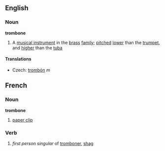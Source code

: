 ==English==
===Noun===
{{wikipedia}}
'''trombone'''
#A [[musical instrument]] in the [[brass]] [[family]]; [[pitched]] [[lower]] than the [[trumpet]], and [[higher]] than the [[tuba]]
====Translations====
*Czech: [[trombón]] ''m''
==French==
===Noun===
'''trombone'''
# [[paper clip]]
===Verb===
# ''first person singular'' of [[tromboner]], [[shag]]